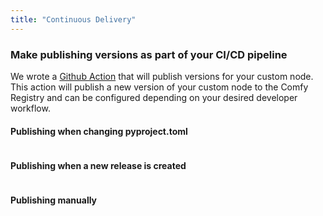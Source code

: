 ```yaml
---
title: "Continuous Delivery"
---
```


### Make publishing versions as part of your CI/CD pipeline

We wrote a [Github Action](https://github.com/Comfy-Org/node-publish-action) that will publish versions for your custom node. This action will publish a new version of your custom node to the Comfy Registry and can be configured depending on your desired developer workflow.



#### Publishing when changing pyproject.toml

```yaml


```


#### Publishing when a new release is created

```yaml


```


#### Publishing manually

```yaml

```
